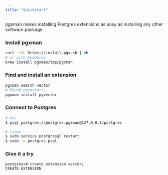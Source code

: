 ```yaml
---
title: "Quickstart"
---
```


pgxman makes installing Postgres extensions as easy as installing any other software package.

### Install pgxman

```sh
curl -sfL https://install.pgx.sh | sh -
# or with homebrew
brew install pgxman/tap/pgxman
```

### Find and install an extension

```sh
pgxman search vector
# found pgvector!
pgxman install pgvector
```

### Connect to Postgres

```sh
# mac
$ psql postgres://postgres:pgxman@127.0.0.1/postgres

# linux
$ sudo service postgresql restart
$ sudo -u postgres psql
```

### Give it a try

```
postgres=# create extension vector;
CREATE EXTENSION
```
